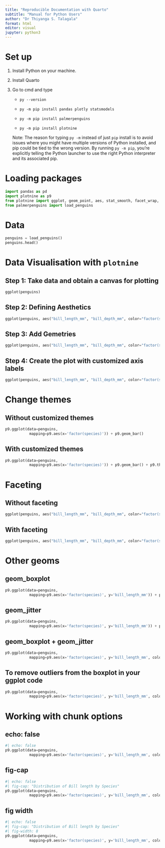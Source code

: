 ```yaml
---
title: "Reproducible Documentation with Quarto"
subtitle: "Manual for Python Users"
author: "Dr Thiyanga S. Talagala"
format: html
editor: visual
jupyter: python3
---
```


# Set up

1.  Install Python on your machine.

2.  Install Quarto

3.  Go to cmd and type

    -   `py --version`

    -   `py -m pip install pandas plotly statsmodels`

    -   `py -m pip install palmerpenguins`

    -   `py -m pip install plotnine`

    Note: The reason for typing `py -m` instead of just `pip` install is to avoid issues where you might have multiple versions of Python installed, and pip could be tied to the wrong version. By running `py -m pip`, you're explicitly telling the Python launcher to use the right Python interpreter and its associated pip.

# Loading packages

```python
import pandas as pd
import plotnine as p9 
from plotnine import ggplot, geom_point, aes, stat_smooth, facet_wrap, labs
from palmerpenguins import load_penguins
```

# Data

```python
penguins = load_penguins()
penguins.head()
```

# Data Visualisation with `plotnine`

## Step 1: Take data and obtain a canvas for plotting

```python
ggplot(penguins)

```

## Step 2: Defining Aesthetics

```python
ggplot(penguins, aes("bill_length_mm", "bill_depth_mm", color="factor(species)"))
```

## Step 3: Add Gemetries

```python
ggplot(penguins, aes("bill_length_mm", "bill_depth_mm", color="factor(species)")) +  geom_point()
```

## Step 4: Create the plot with customized axis labels

```python
ggplot(penguins, aes("bill_length_mm", "bill_depth_mm", color="factor(species)")) +  geom_point()  + labs(x="Bill Length (mm)", y="Bill Depth (mm)")
```

# Change themes

## Without customized themes

```python
p9.ggplot(data=penguins,
           mapping=p9.aes(x='factor(species)')) + p9.geom_bar() 
```

## With customized themes

```python
p9.ggplot(data=penguins,
           mapping=p9.aes(x='factor(species)')) + p9.geom_bar() + p9.theme_bw() + p9.theme(axis_text_x = p9.element_text(angle=90))
```

# Faceting

## Without faceting

```python
ggplot(penguins, aes("bill_length_mm", "bill_depth_mm", color="factor(species)")) +  geom_point()  + labs(x="Bill Length (mm)", y="Bill Depth (mm)") 

```

## With faceting

```python
ggplot(penguins, aes("bill_length_mm", "bill_depth_mm", color="factor(species)")) +  geom_point()  + labs(x="Bill Length (mm)", y="Bill Depth (mm)") + facet_wrap("species")

```


# Other geoms

## geom_boxplot

```python
p9.ggplot(data=penguins,
           mapping=p9.aes(x='factor(species)', y='bill_length_mm')) + p9.geom_boxplot()
```

## geom_jitter

```python
p9.ggplot(data=penguins,
           mapping=p9.aes(x='factor(species)', y='bill_length_mm')) + p9.geom_jitter()
```

## geom_boxplot + geom_jitter

```python
p9.ggplot(data=penguins,
           mapping=p9.aes(x='factor(species)', y='bill_length_mm', color='factor(species)')) + p9.geom_boxplot()+ p9.geom_jitter()
```

## To remove outliers from the boxplot in your ggplot code

```python
p9.ggplot(data=penguins,
           mapping=p9.aes(x='factor(species)', y='bill_length_mm', color='factor(species)')) + p9.geom_boxplot(outlier_shape = "None")+ p9.geom_jitter()
```

# Working with chunk options

## echo: false

```python
#| echo: false
p9.ggplot(data=penguins,
           mapping=p9.aes(x='factor(species)', y='bill_length_mm', color='factor(species)')) + p9.geom_boxplot(outlier_shape = "None")+ p9.geom_jitter()
```

## fig-cap

```python
#| echo: false
#| fig-cap: "Distribution of Bill length by Species"
p9.ggplot(data=penguins,
           mapping=p9.aes(x='factor(species)', y='bill_length_mm', color='factor(species)')) + p9.geom_boxplot(outlier_shape = "None")+ p9.geom_jitter()
```

## fig width

```python
#| echo: false
#| fig-cap: "Distribution of Bill length by Species"
#| fig-width: 8
p9.ggplot(data=penguins,
           mapping=p9.aes(x='factor(species)', y='bill_length_mm', color='factor(species)')) + p9.geom_boxplot(outlier_shape = "None")+ p9.geom_jitter()
```

